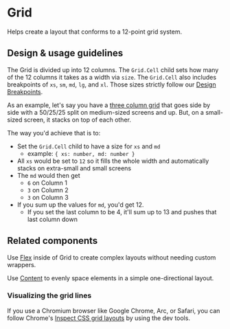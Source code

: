 
<Meta title="Components/Layouts and Structure/Grid" component={Grid} />

# Grid

Helps create a layout that conforms to a 12-point grid system.

## Design & usage guidelines

The Grid is divided up into 12 columns. The `Grid.Cell` child sets how many of
the 12 columns it takes as a width via `size`. The `Grid.Cell` also includes
breakpoints of `xs`, `sm`, `md`, `lg`, and `xl`. Those sizes strictly follow our
[Design Breakpoints](?path=/docs/design-breakpoints--page).

As an example, let's say you have a
[three column grid](../?path=/story/components-layouts-and-structure-grid-web--three-columns)
that goes side by side with a 50/25/25 split on medium-sized screens and up.
But, on a small-sized screen, it stacks on top of each other.

The way you'd achieve that is to:

- Set the `Grid.Cell` child to have a size for `xs` and `md`
  - example: `{ xs: number, md: number }`
- All `xs` would be set to `12` so it fills the whole width and automatically
  stacks on extra-small and small screens
- The `md` would then get
  - `6` on Column 1
  - `3` on Column 2
  - `3` on Column 3
- If you sum up the values for `md`, you'd get 12.
  - If you set the last column to be 4, it'll sum up to 13 and pushes that last
    column down

## Related components

Use [Flex](../?path=/docs/components-layouts-and-structure-flex-docs--page)
inside of Grid to create complex layouts without needing custom wrappers.

Use
[Content](../?path=/docs/components-layouts-and-structure-content-docs--page) to
evenly space elements in a simple one-directional layout.

### Visualizing the grid lines

If you use a Chromium browser like Google Chrome, Arc, or Safari, you can follow
Chrome's
[Inspect CSS grid layouts](https://developer.chrome.com/docs/devtools/css/grid/)
by using the dev tools.

